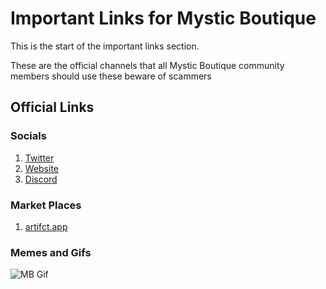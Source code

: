 
# Important Links for Mystic Boutique

This is the start of the important links section. 

<Callout type="warning" emoji="✅">
   These are the official channels that all Mystic Boutique community members should use these beware of scammers
</Callout>


## Official Links

### Socials

1. [Twitter](https://twitter.com/MB_Secret)
1. [Website](https://mysticboutique.io/)
1. [Discord](https://discord.gg/p4cn95Zm3Z)

### Market Places

1. [artifct.app](https://artifct.app/)


### Memes and Gifs

![MB Gif](../../public/mysticboutique1.gif)
